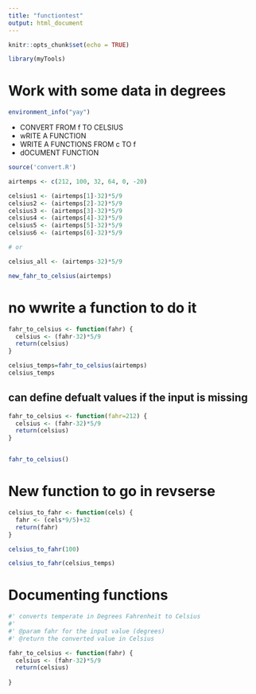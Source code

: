 ```yaml
---
title: "functiontest"
output: html_document
---
```


```r
knitr::opts_chunk$set(echo = TRUE)
```

```r
library(myTools)
```


# Work with some data in degrees
```r
environment_info("yay")
```

* CONVERT FROM f TO CELSIUS 
* wRITE A FUNCTION
* WRITE A FUNCTIONS  FROM c TO f
* dOCUMENT FUNCTION

```r
source('convert.R')

airtemps <- c(212, 100, 32, 64, 0, -20)

celsius1 <- (airtemps[1]-32)*5/9
celsius2 <- (airtemps[2]-32)*5/9
celsius3 <- (airtemps[3]-32)*5/9
celsius4 <- (airtemps[4]-32)*5/9
celsius5 <- (airtemps[5]-32)*5/9
celsius6 <- (airtemps[6]-32)*5/9

# or

celsius_all <- (airtemps-32)*5/9

new_fahr_to_celsius(airtemps)
```

# no wwrite a function to do it

```r

fahr_to_celsius <- function(fahr) {
  celsius <- (fahr-32)*5/9
  return(celsius)
}

celsius_temps=fahr_to_celsius(airtemps)
celsius_temps
```

## can define defualt values if the input is missing
```r

fahr_to_celsius <- function(fahr=212) {
  celsius <- (fahr-32)*5/9
  return(celsius)
}


fahr_to_celsius()

```



#  New function to go in revserse
```r
celsius_to_fahr <- function(cels) {
  fahr <- (cels*9/5)+32
  return(fahr)
}

celsius_to_fahr(100)


```
```r
celsius_to_fahr(celsius_temps)

```

# Documenting functions

```r
#' converts temperate in Degrees Fahrenheit to Celsius
#'
#' @param fahr for the input value (degrees)
#' @return the converted value in Celsius

fahr_to_celsius <- function(fahr) {
  celsius <- (fahr-32)*5/9
  return(celsius)
  
}
```




